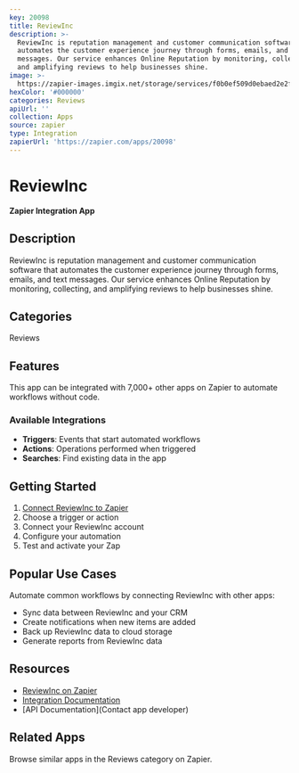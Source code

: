 ```yaml
---
key: 20098
title: ReviewInc
description: >-
  ReviewInc is reputation management and customer communication software that
  automates the customer experience journey through forms, emails, and text
  messages. Our service enhances Online Reputation by monitoring, collecting,
  and amplifying reviews to help businesses shine.
image: >-
  https://zapier-images.imgix.net/storage/services/f0b0ef509d0ebaed2e2fbe87d6c66aba.png?auto=format%2Ccompress&ixlib=python-3.0.0&q=50
hexColor: '#000000'
categories: Reviews
apiUrl: ''
collection: Apps
source: zapier
type: Integration
zapierUrl: 'https://zapier.com/apps/20098'
---
```

# ReviewInc

**Zapier Integration App**

## Description

ReviewInc is reputation management and customer communication software that automates the customer experience journey through forms, emails, and text messages. Our service enhances Online Reputation by monitoring, collecting, and amplifying reviews to help businesses shine.

## Categories

Reviews

## Features

This app can be integrated with 7,000+ other apps on Zapier to automate workflows without code.

### Available Integrations

- **Triggers**: Events that start automated workflows
- **Actions**: Operations performed when triggered
- **Searches**: Find existing data in the app

## Getting Started

1. [Connect ReviewInc to Zapier](https://zapier.com/apps/20098)
2. Choose a trigger or action
3. Connect your ReviewInc account
4. Configure your automation
5. Test and activate your Zap

## Popular Use Cases

Automate common workflows by connecting ReviewInc with other apps:

- Sync data between ReviewInc and your CRM
- Create notifications when new items are added
- Back up ReviewInc data to cloud storage
- Generate reports from ReviewInc data

## Resources

- [ReviewInc on Zapier](https://zapier.com/apps/20098)
- [Integration Documentation](https://zapier.com/apps/20098/integrations)
- [API Documentation](Contact app developer)

## Related Apps

Browse similar apps in the Reviews category on Zapier.
